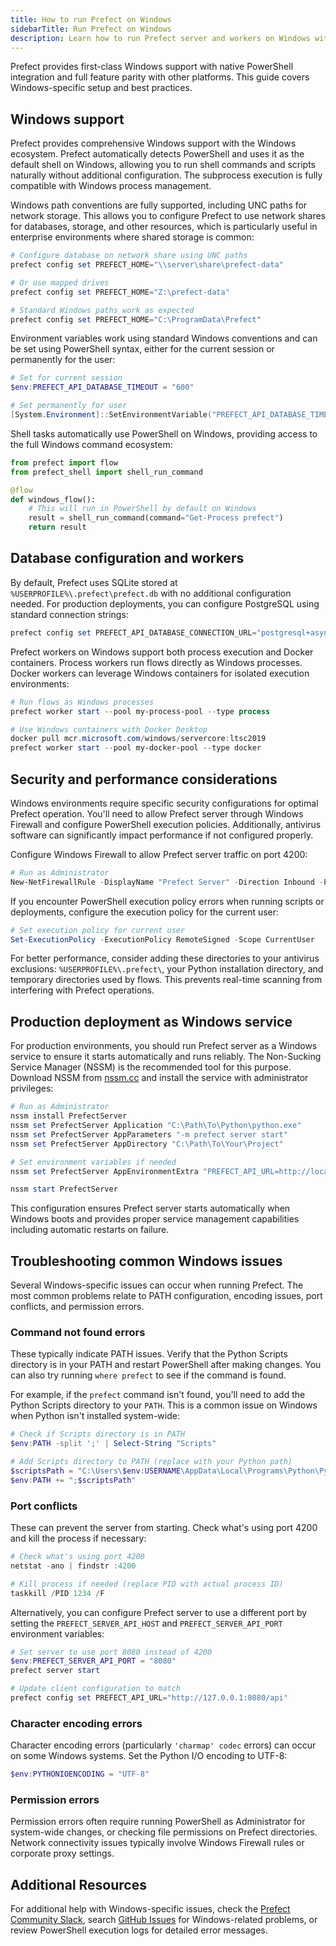 ```yaml
---
title: How to run Prefect on Windows
sidebarTitle: Run Prefect on Windows
description: Learn how to run Prefect server and workers on Windows with PowerShell.
---
```


Prefect provides first-class Windows support with native PowerShell integration and full feature parity with other platforms. This guide covers Windows-specific setup and best practices.

## Windows support

Prefect provides comprehensive Windows support with the Windows ecosystem. Prefect automatically detects PowerShell and uses it as the default shell on Windows, allowing you to run shell commands and scripts naturally without additional configuration. The subprocess execution is fully compatible with Windows process management.

Windows path conventions are fully supported, including UNC paths for network storage. This allows you to configure Prefect to use network shares for databases, storage, and other resources, which is particularly useful in enterprise environments where shared storage is common:

```powershell
# Configure database on network share using UNC paths
prefect config set PREFECT_HOME="\\server\share\prefect-data"

# Or use mapped drives
prefect config set PREFECT_HOME="Z:\prefect-data"

# Standard Windows paths work as expected
prefect config set PREFECT_HOME="C:\ProgramData\Prefect"
```

Environment variables work using standard Windows conventions and can be set using PowerShell syntax, either for the current session or permanently for the user:

```powershell
# Set for current session
$env:PREFECT_API_DATABASE_TIMEOUT = "600"

# Set permanently for user
[System.Environment]::SetEnvironmentVariable("PREFECT_API_DATABASE_TIMEOUT", "600", "User")
```

Shell tasks automatically use PowerShell on Windows, providing access to the full Windows command ecosystem:

```python
from prefect import flow
from prefect_shell import shell_run_command

@flow
def windows_flow():
    # This will run in PowerShell by default on Windows
    result = shell_run_command(command="Get-Process prefect")
    return result
```

## Database configuration and workers

By default, Prefect uses SQLite stored at `%USERPROFILE%\.prefect\prefect.db` with no additional configuration needed. For production deployments, you can configure PostgreSQL using standard connection strings:

```powershell
prefect config set PREFECT_API_DATABASE_CONNECTION_URL="postgresql+asyncpg://postgres:password@localhost:5432/prefect"
```

Prefect workers on Windows support both process execution and Docker containers. Process workers run flows directly as Windows processes. Docker workers can leverage Windows containers for isolated execution environments:

```powershell
# Run flows as Windows processes
prefect worker start --pool my-process-pool --type process

# Use Windows containers with Docker Desktop
docker pull mcr.microsoft.com/windows/servercore:ltsc2019
prefect worker start --pool my-docker-pool --type docker
```

## Security and performance considerations

Windows environments require specific security configurations for optimal Prefect operation. You'll need to allow Prefect server through Windows Firewall and configure PowerShell execution policies. Additionally, antivirus software can significantly impact performance if not configured properly.

Configure Windows Firewall to allow Prefect server traffic on port 4200:

```powershell
# Run as Administrator
New-NetFirewallRule -DisplayName "Prefect Server" -Direction Inbound -Port 4200 -Protocol TCP -Action Allow
```

If you encounter PowerShell execution policy errors when running scripts or deployments, configure the execution policy for the current user:

```powershell
# Set execution policy for current user
Set-ExecutionPolicy -ExecutionPolicy RemoteSigned -Scope CurrentUser
```

For better performance, consider adding these directories to your antivirus exclusions: `%USERPROFILE%\.prefect\`, your Python installation directory, and temporary directories used by flows. This prevents real-time scanning from interfering with Prefect operations.

## Production deployment as Windows service

For production environments, you should run Prefect server as a Windows service to ensure it starts automatically and runs reliably. The Non-Sucking Service Manager (NSSM) is the recommended tool for this purpose. Download NSSM from [nssm.cc](https://nssm.cc) and install the service with administrator privileges:

```powershell
# Run as Administrator
nssm install PrefectServer
nssm set PrefectServer Application "C:\Path\To\Python\python.exe"
nssm set PrefectServer AppParameters "-m prefect server start"
nssm set PrefectServer AppDirectory "C:\Path\To\Your\Project"

# Set environment variables if needed
nssm set PrefectServer AppEnvironmentExtra "PREFECT_API_URL=http://localhost:4200/api"

nssm start PrefectServer
```

This configuration ensures Prefect server starts automatically when Windows boots and provides proper service management capabilities including automatic restarts on failure.

## Troubleshooting common Windows issues

Several Windows-specific issues can occur when running Prefect. The most common problems relate to PATH configuration, encoding issues, port conflicts, and permission errors.

### Command not found errors

These typically indicate PATH issues. Verify that the Python Scripts directory is in your PATH and restart PowerShell after making changes. You can also try running `where prefect` to see if the command is found.

For example, if the `prefect` command isn't found, you'll need to add the Python Scripts directory to your `PATH`. This is a common issue on Windows when Python isn't installed system-wide:

```powershell
# Check if Scripts directory is in PATH
$env:PATH -split ';' | Select-String "Scripts"

# Add Scripts directory to PATH (replace with your Python path)
$scriptsPath = "C:\Users\$env:USERNAME\AppData\Local\Programs\Python\Python39\Scripts"
$env:PATH += ";$scriptsPath"
```

### Port conflicts 

These can prevent the server from starting. Check what's using port 4200 and kill the process if necessary:
```powershell
# Check what's using port 4200
netstat -ano | findstr :4200

# Kill process if needed (replace PID with actual process ID)
taskkill /PID 1234 /F
```

Alternatively, you can configure Prefect server to use a different port by setting the `PREFECT_SERVER_API_HOST` and `PREFECT_SERVER_API_PORT` environment variables:
```powershell
# Set server to use port 8080 instead of 4200
$env:PREFECT_SERVER_API_PORT = "8080"
prefect server start

# Update client configuration to match
prefect config set PREFECT_API_URL="http://127.0.0.1:8080/api"
```

### Character encoding errors

Character encoding errors (particularly `'charmap' codec` errors) can occur on some Windows systems. Set the Python I/O encoding to UTF-8:
```powershell
$env:PYTHONIOENCODING = "UTF-8"
```

### Permission errors 

Permission errors often require running PowerShell as Administrator for system-wide changes, or checking file permissions on Prefect directories. Network connectivity issues typically involve Windows Firewall rules or corporate proxy settings.


## Additional Resources

For additional help with Windows-specific issues, check the [Prefect Community Slack](https://prefect.io/slack), search [GitHub Issues](https://github.com/PrefectHQ/prefect/issues) for Windows-related problems, or review PowerShell execution logs for detailed error messages.